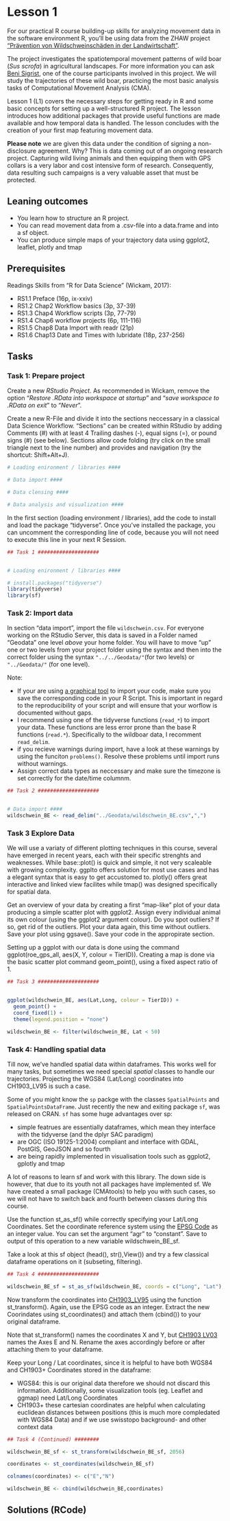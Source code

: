 # Lesson 1

For our practical R course building-up skills for analyzing movement data in the software environment R, you'll be using data from the ZHAW project ["Prävention von Wildschweinschäden in der Landwirtschaft"](https://www.zhaw.ch/de/lsfm/institute-zentren/iunr/integrative-oekologie/wildtiermanagement/referenzprojekte/).

The project investigates the spatiotemporal movement patterns of wild boar (*Sus scrofa*) in agricultural landscapes. For more information you can ask [Beni Sigrist](https://www.zhaw.ch/de/ueber-uns/person/sigb/), one of the course participants involved in this project. We will study the trajectories of these wild boar, practicing the most basic analysis tasks of Computational Movement Analysis (CMA). 

Lesson 1 (L1) covers the necessary steps for getting ready in R and some basic concepts for setting up a well-structured R project. The lesson introduces how additional packages that provide useful functions are made available and how temporal data is handled. The lesson concludes with the creation of your first map featuring movement data.


**Please note** we are given this data under the condition of signing a non-disclosure agreement. Why? This is data coming out of an ongoing research project. Capturing wild living animals and then equipping them with GPS collars is a very labor and cost intensive form of research. Consequently, data resulting such campaigns is a very valuable asset that must be protected.


## Leaning outcomes
- You learn how to structure an R project.
- You can read movement data from a .csv-file into a data.frame and into a sf object.
- You can produce simple maps of your trajectory data using ggplot2, leaflet, plotly and tmap


## Prerequisites
Readings Skills from "R for Data Science" (Wickam, 2017):

<!-- Todo add bibtext -->
- RS1.1 Preface (16p, ix-xxiv)
- RS1.2 Chap2 Workflow basics (3p, 37-39)
- RS1.3 Chap4 Workflow scripts (3p, 77-79)
- RS1.4 Chap6 workflow projects (6p, 111-116)
- RS1.5 Chap8 Data Import with readr (21p)
- RS1.6 Chap13 Date and Times with lubridate (18p, 237-256)


## Tasks

### Task 1: Prepare project

Create a new *RStudio Project*. As recommended in Wickam,
<!-- todo insert bibtex -->
remove the option "*Restore .RData into workspace at startup*" and "*save workspace to .RData on exit*" to "*Never*".

<!-- ![](http://r4ds.had.co.nz/screenshots/rstudio-workspace.png) -->

Create a new R-File and divide it into the sections neccessary in a classical Data Science Workflow. "Sections" can be created within RStudio by adding Comments (#) with at least 4 Trailing dashes (-), equal signs (=), or pound signs (#) (see below).  Sections allow code folding (try click on the small triangle next to the line number) and provides and navigation (try the shortcut: Shift+Alt+J).

```r

# Loading enironment / libraries ####

# Data import ####

# Data clensing ####

# Data analysis and visualization ####

```


In the first section (loading environment / libraries), add the code to install and load the package "tidyverse". Once you've installed the package, you can uncomment the corresponding line of code, because you will not need to execute this line in your next R Session.


```r

## Task 1 ####################


# Loading enironment / libraries ####

# install.packages("tidyverse")
library(tidyverse)
library(sf)

```


### Task 2: Import data

In section "data import", import the file `wildschwein.csv`. For everyone working on the RStudio Server, this data is saved in a Folder named "Geodata"
<!-- todo insert correct name -->
one level *above* your home folder. You will have to move "up" one or two levels from your project folder using the syntax and then into the correct folder using the syntax `"../../Geodata/"`(for two levels) or `"../Geodata/"` (for one level). 


Note: 

- If your are using [a graphical tool](https://support.rstudio.com/hc/en-us/articles/218611977-Importing-Data-with-RStudio) to import your code, make sure you save the corresponding code in your R Script. This is important in regard to the reproducibility of your script and will ensure that your worflow is documented without gaps.
- I recommend using one of the tidyverse functions (`read_*`) to import your data. These functions are less error prone than the base R functions (`read.*`). Specifically to the wildboar data, I recomment `read_delim`.
- if you recieve warnings during import, have a look at these warnings by using the funciton `problems()`. Resolve these problems until import runs without warnings.
- Assign correct data types as neccessary and make sure the timezone is set correctly for the date/time columnm.

```r


## Task 2 ####################


# Data import ####
wildschwein_BE <- read_delim("../Geodata/wildschwein_BE.csv",",")
```






### Task 3 Explore Data
We will use a variaty of different plotting techniques in this course, several have emerged in recent years, each with their specific strenghts and weaknesses. While base::plot() is quick and simple, it not very scaleable with growing complexity. ggplto offers solution for most use cases and has a elegant syntax that is easy to get accustomed to. plotly() offers great interactive and linked view facilites while tmap() was designed specifically for spatial data. 

Get an overview of your data by creating a first "map-like" plot of your data producing a simple scatter plot with ggplot2. Assign every individual animal its own colour (using the ggplot2 argument colour). Do you spot outliers? If so, get rid of the outliers. Plot your data again, this time without outliers. Save your plot using ggsave(). Save your code in the appropirate section.

Setting up a ggplot with our data is done using the command ggplot(roe_gps_all, aes(X, Y, colour = TierID)). Creating a map is done via the basic scatter plot command geom_point(), using a fixed aspect ratio of 1.

```r

## Task 3 ####################


ggplot(wildschwein_BE, aes(Lat,Long, colour = TierID)) +
  geom_point() +
  coord_fixed(1) +
  theme(legend.position = "none")

wildschwein_BE <- filter(wildschwein_BE, Lat < 50)
```






### Task 4: Handling spatial data
Till now, we've handled spatial data within dataframes. This works well for many tasks, but sometimes we need special *spatial* classes to handle our trajectories. Projecting the WGS84 (Lat/Long) coordinates into CH1903_LV95 is such a case. 

Some of you might know the `sp` packge with the classes `SpatialPoints` and `SpatialPointsDataFrame`. Just recently the new and exiting package `sf`, was released on CRAN. `sf` has some huge advantages over sp:

- simple featrues are essentially dataframes, which mean they interface with the tidyverse (and the dplyr SAC paradigm) 
- are OGC (ISO 19125-1:2004) compliant and interface with GDAL, PostGIS, GeoJSON and so fourth
- are being rapidly implemented in visualisation tools such as ggplot2, gplotly and tmap

A lot of reasons to learn sf and work with this library. The down side is however, that due to its youth not all packages have implemented sf. We have created a small package (CMAtools) to help you with such cases, so we will not have to switch back and fourth between classes during this course.

Use the function st_as_sf() while correctly specifying your Lat/Long Coordinates. Set the coordinate reference system using the [EPSG Code](http://spatialreference.org/ref/epsg/4326/) as an integer value. You can set the argument "agr" to "constant". Save to output of this operation to a new variable wildschwein_BE_sf.

Take a look at this sf object (head(), str(),View()) and try a few classical dataframe operations on it (subseting, filtering).

```r

## Task 4 ####################

wildschwein_BE_sf = st_as_sf(wildschwein_BE, coords = c("Long", "Lat"), crs = 4326, agr = "constant")
```


Now transform the coordinates into [CH1903_LV95](spatialreference.org/ref/epsg/2056/) using the function st_transform(). Again, use the EPSG code as an integer. Extract the new Coorindates using st_coordinates() and attach them (cbind()) to your original dataframe. 

Note that st_transform() names the coordinates X and Y, but [CH1903 LV03](https://www.swisstopo.admin.ch/de/wissen-fakten/geodaesie-vermessung/neue-koordinaten.html) names the Axes E and N. Rename the axes accordingly before or after attaching them to your dataframe.

Keep your Long / Lat coordinates, since it is helpful to have both WGS84 and CH1903+ Coordinates stored in the dataframe: 

- WGS84: this is our original data therefore we should not discard this information. Additionally, some visualization tools (eg. Leaflet and ggmap) need Lat/Long Coordinates
- CH1903+ these cartesian coordinates are helpful when calculating euclidean distances between positions (this is much more compledated with WGS84 Data) and if we use swisstopo background- and other context data


```r

## Task 4 (Continued) ########

wildschwein_BE_sf <- st_transform(wildschwein_BE_sf, 2056)

coordinates <- st_coordinates(wildschwein_BE_sf)

colnames(coordinates) <- c("E","N")

wildschwein_BE <- cbind(wildschwein_BE,coordinates)

```


<!-- Todo: show possibilities to make nicer maps using tmap or leaflet? -->


## Solutions (RCode)

```r
```